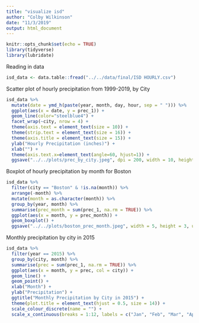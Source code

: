 ```yaml
---
title: "visualize isd"
author: "Colby Wilkinson"
date: "11/3/2019"
output: html_document
---
```

```r
knitr::opts_chunk$set(echo = TRUE)
library(tidyverse)
library(lubridate)
```

Reading in data

```r
isd_data <- data.table::fread("../../data/final/ISD HOURLY.csv")
```

Scatter plot of hourly precipitation from 1999-2019, by City

```r
isd_data %>% 
  mutate(date = ymd_h(paste(year, month, day, hour, sep = " "))) %>% 
  ggplot(aes(x = date, y = prec_1)) +
  geom_line(color="steelblue4") +
  facet_wrap(~city, nrow = 4) +
  theme(axis.text = element_text(size = 10)) +
  theme(strip.text = element_text(size = 16)) +
  theme(axis.title = element_text(size = 15)) +
  ylab("Hourly Precipitation (inches)") +
  xlab("") +
  theme(axis.text.x=element_text(angle=60, hjust=1)) +
  ggsave("../../plots/prec_by_city.jpeg", dpi = 200, width = 10, height = 6, units = "in")
```

Boxplot of hourly precipitation by month for Boston

```r
isd_data %>% 
  filter(city == "Boston" & !is.na(month)) %>% 
  arrange(-month) %>% 
  mutate(month = as.character(month)) %>% 
  group_by(year, month) %>% 
  summarise(prec_month = sum(prec_1, na.rm = TRUE)) %>% 
  ggplot(aes(x = month, y = prec_month)) +
  geom_boxplot() +
  ggsave("../../plots/boston_prec_month.jpeg", width = 5, height = 3, units = "in", dpi = 200)
```

Monthly precipitation by city in 2015

```r
isd_data %>% 
  filter(year == 2015) %>% 
  group_by(city, month) %>% 
  summarise(prec = sum(prec_1, na.rm = TRUE)) %>% 
  ggplot(aes(x = month, y = prec, col = city)) +
  geom_line() +
  geom_point() +
  xlab("Month") +
  ylab("Precipitation") +
  ggtitle("Monthly Precipitation by City in 2015") +
  theme(plot.title = element_text(hjust = 0.5, size = 14)) + 
  scale_colour_discrete(name = "") +
  scale_x_continuous(breaks = 1:12, labels = c("Jan", "Feb", "Mar", "Apr", "May", "Jun", "Jul", "Aug", "Sep", "Oct", "Nov", "Dec"))
  
```

